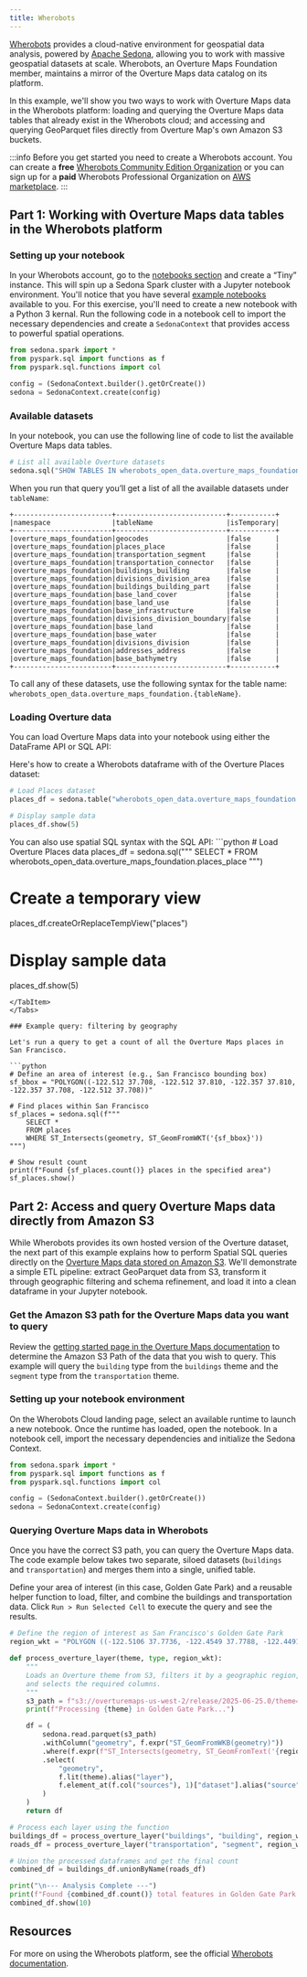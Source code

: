 ```yaml
---
title: Wherobots
---
```



[Wherobots](https://wherobots.com/) provides a cloud-native environment for geospatial data analysis, powered by [Apache Sedona](https://sedona.apache.org/latest/), allowing you to work with massive geospatial datasets at scale. Wherobots, an Overture Maps Foundation member, maintains a mirror of the Overture Maps data catalog on its platform.

In this example, we'll show you two ways to work with Overture Maps data in the Wherobots platform: loading and querying the Overture Maps data tables that already exist in the Wherobots cloud; and accessing and querying GeoParquet files directly from Overture Map's own Amazon S3 buckets. 

:::info
Before you get started you need to create a Wherobots account. You can create a **free** [Wherobots Community Edition Organization](https://cloud.wherobots.com/auth/register) or you can sign up for a **paid** Wherobots Professional Organization on [AWS marketplace](https://aws.amazon.com/marketplace/pp/prodview-ndy62v6hhwrne).
:::

## Part 1: Working with Overture Maps data tables in the Wherobots platform

### Setting up your notebook 

In your Wherobots account, go to the [notebooks section](https://cloud.wherobots.com/notebooks) and create a “Tiny” instance. This will spin up a Sedona Spark cluster with a Jupyter notebook environment. You'll notice that you have several [example notebooks](https://docs.wherobots.com/latest/get-started/start-notebook/) available to you. For this exercise, you'll need to create a new notebook with a Python 3 kernal. Run the following code in a notebook cell to import the necessary dependencies and create a `SedonaContext` that provides access to powerful spatial operations.

```python
from sedona.spark import *
from pyspark.sql import functions as f
from pyspark.sql.functions import col

config = (SedonaContext.builder().getOrCreate())
sedona = SedonaContext.create(config)
```

### Available datasets

In your notebook, you can use the following line of code to list the available Overture Maps data tables. 

```python
# List all available Overture datasets
sedona.sql("SHOW TABLES IN wherobots_open_data.overture_maps_foundation").show(truncate=False)
```

When you run that query you’ll get a list of all the available datasets under `tableName`:

```
+------------------------+---------------------------+-----------+
|namespace               |tableName                  |isTemporary|
+------------------------+---------------------------+-----------+
|overture_maps_foundation|geocodes                   |false      |
|overture_maps_foundation|places_place               |false      |
|overture_maps_foundation|transportation_segment     |false      |
|overture_maps_foundation|transportation_connector   |false      |
|overture_maps_foundation|buildings_building         |false      |
|overture_maps_foundation|divisions_division_area    |false      |
|overture_maps_foundation|buildings_building_part    |false      |
|overture_maps_foundation|base_land_cover            |false      |
|overture_maps_foundation|base_land_use              |false      |
|overture_maps_foundation|base_infrastructure        |false      |
|overture_maps_foundation|divisions_division_boundary|false      |
|overture_maps_foundation|base_land                  |false      |
|overture_maps_foundation|base_water                 |false      |
|overture_maps_foundation|divisions_division         |false      |
|overture_maps_foundation|addresses_address          |false      |
|overture_maps_foundation|base_bathymetry            |false      |
+------------------------+---------------------------+-----------+
```

To call any of these datasets, use the following syntax for the table name: `wherobots_open_data.overture_maps_foundation.{tableName}`.


### Loading Overture data

You can load Overture Maps data into your notebook using either the DataFrame API or SQL API:

<Tabs>
<TabItem value="DataFrame API" label="DataFrame API" default>
Here's how to create a Wherobots dataframe with of the Overture Places dataset:

```python
# Load Places dataset
places_df = sedona.table("wherobots_open_data.overture_maps_foundation.places_place")

# Display sample data
places_df.show(5)
```
</TabItem>
<TabItem value="SQL API" label="SQL API" default>
You can also use spatial SQL syntax with the SQL API:
```python
# Load Overture Places data
places_df = sedona.sql("""
    SELECT * FROM wherobots_open_data.overture_maps_foundation.places_place
""")

# Create a temporary view
places_df.createOrReplaceTempView("places")

# Display sample data
places_df.show(5)
```
</TabItem>
</Tabs>

### Example query: filtering by geography

Let's run a query to get a count of all the Overture Maps places in San Francisco. 

```python
# Define an area of interest (e.g., San Francisco bounding box)
sf_bbox = "POLYGON((-122.512 37.708, -122.512 37.810, -122.357 37.810, -122.357 37.708, -122.512 37.708))"

# Find places within San Francisco
sf_places = sedona.sql(f"""
    SELECT *
    FROM places
    WHERE ST_Intersects(geometry, ST_GeomFromWKT('{sf_bbox}'))
""")

# Show result count
print(f"Found {sf_places.count()} places in the specified area")
sf_places.show()
```

## Part 2: Access and query Overture Maps data directly from Amazon S3 

While Wherobots provides its own hosted version of the Overture dataset, the next part of this example explains how to perform Spatial SQL queries directly on the [Overture Maps data stored on Amazon S3](https://docs.overturemaps.org/getting-data/). We'll demonstrate a simple ETL pipeline: extract GeoParquet data from S3, transform it through geographic filtering and schema refinement, and load it into a clean dataframe in your Jupyter notebook.

### Get the Amazon S3 path for the Overture Maps data you want to query

Review the [getting started page in the Overture Maps documentation](https://docs.overturemaps.org/getting-data/) to determine the Amazon S3 Path of the data that you wish to query. This example will query the `building` type from the `buildings` theme and the `segment` type from the `transportation` theme.

### Setting up your notebook environment
On the Wherobots Cloud landing page, select an available runtime to launch a new notebook. Once the runtime has loaded, open the notebook. In a notebook cell, import the necessary dependencies and initialize the Sedona Context.

```python
from sedona.spark import *
from pyspark.sql import functions as f
from pyspark.sql.functions import col

config = (SedonaContext.builder().getOrCreate())
sedona = SedonaContext.create(config)
```

### Querying Overture Maps data in Wherobots
Once you have the correct S3 path, you can query the Overture Maps data. The code example below takes two separate, siloed datasets (`buildings` and `transportation`) and merges them into a single, unified table.

Define your area of interest (in this case, Golden Gate Park) and a reusable helper function to load, filter, and combine the buildings and transportation data. Click `Run > Run Selected Cell` to execute the query and see the results.

```python
# Define the region of interest as San Francisco's Golden Gate Park
region_wkt = "POLYGON ((-122.5106 37.7736, -122.4549 37.7788, -122.4491 37.7656, -122.5103 37.7606, -122.5106 37.7736))"

def process_overture_layer(theme, type, region_wkt):
    """
    Loads an Overture theme from S3, filters it by a geographic region,
    and selects the required columns.
    """
    s3_path = f"s3://overturemaps-us-west-2/release/2025-06-25.0/theme={theme}/type={type}"
    print(f"Processing {theme} in Golden Gate Park...")

    df = (
        sedona.read.parquet(s3_path)
        .withColumn("geometry", f.expr("ST_GeomFromWKB(geometry)"))
        .where(f.expr(f"ST_Intersects(geometry, ST_GeomFromText('{region_wkt}'))"))
        .select(
            "geometry",
            f.lit(theme).alias("layer"),
            f.element_at(f.col("sources"), 1)["dataset"].alias("source")
        )
    )
    return df

# Process each layer using the function
buildings_df = process_overture_layer("buildings", "building", region_wkt)
roads_df = process_overture_layer("transportation", "segment", region_wkt)

# Union the processed dataframes and get the final count
combined_df = buildings_df.unionByName(roads_df)

print("\n--- Analysis Complete ---")
print(f"Found {combined_df.count()} total features in Golden Gate Park.")
combined_df.show(10)
```

## Resources
For more on using the Wherobots platform, see the official [Wherobots documentation](https://docs.wherobots.com/).


